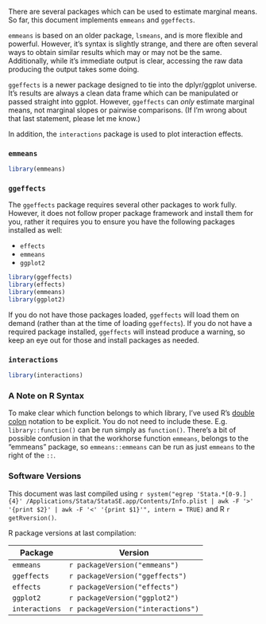 There are several packages which can be used to estimate marginal means. So far, this document implements `emmeans` and `ggeffects`.

`emmeans` is based on an older package, `lsmeans`, and is more flexible and powerful. However, it's syntax is slightly strange, and there are often several ways to obtain similar results which may or may not be the same. Additionally, while it's immediate output is clear, accessing the raw data producing the output takes some doing.

`ggeffects` is a newer package designed to tie into the dplyr/ggplot universe. It's results are always a clean data frame which can be manipulated or passed straight into ggplot. However, `ggeffects` can *only* estimate marginal means, not marginal slopes or pairwise comparisons. (If I'm wrong about that last statement, please let me know.)

In addition, the `interactions` package is used to plot interaction effects.

### `emmeans`

```r
library(emmeans)
```

### `ggeffects`

The `ggeffects` package requires several other packages to work fully. However, it does not follow proper package framework and install them for you, rather it requires you to ensure you have the following packages installed as well:

- `effects`
- `emmeans`
- `ggplot2`

```r
library(ggeffects)
library(effects)
library(emmeans)
library(ggplot2)
```

If you do not have those packages loaded, `ggeffects` will load them on demand (rather than at the time of loading `ggeffects`). If you do not have a required package installed, `ggeffects` will instead produce a warning, so keep an eye out for those and install packages as needed.

### `interactions`

```r
library(interactions)
```

### A Note on R Syntax

To make clear which function belongs to which library, I've used R's [double
colon](https://stat.ethz.ch/R-manual/R-devel/library/base/html/ns-dblcolon.html) notation to be explicit. You do not need to include
these. E.g. `library::function()` can be run simply as `function()`. There's a bit of possible confusion in that the workhorse function `emmeans`,
belongs to the "emmeans" package, so `emmeans::emmeans` can be run as just `emmeans` to the right of the `::`.

### Software Versions

This document was last compiled using `r system("egrep 'Stata.*[0-9.]{4}' /Applications/Stata/StataSE.app/Contents/Info.plist | awk -F '>' '{print $2}' | awk -F '<' '{print $1}'", intern = TRUE)` and R `r getRversion()`.

R package versions at last compilation:

| Package        | Version                            |
|----------------|------------------------------------|
| `emmeans`      | `r packageVersion("emmeans")`      |
| `ggeffects`    | `r packageVersion("ggeffects")`    |
| `effects`      | `r packageVersion("effects")`      |
| `ggplot2`      | `r packageVersion("ggplot2")`      |
| `interactions` | `r packageVersion("interactions")` |
